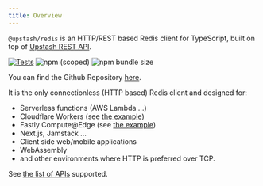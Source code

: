 ```yaml
---
title: Overview
---
```


`@upstash/redis` is an HTTP/REST based Redis client for TypeScript, built on top
of [Upstash REST API](https://docs.upstash.com/features/restapi).

[![Tests](https://github.com/upstash/upstash-redis/actions/workflows/tests.yaml/badge.svg)](https://github.com/upstash/upstash-redis/actions/workflows/tests.yaml)
![npm (scoped)](https://img.shields.io/npm/v/@upstash/redis)
![npm bundle size](https://img.shields.io/bundlephobia/minzip/@upstash/redis)

You can find the Github Repository [here](https://github.com/upstash/upstash-redis).

It is the only connectionless (HTTP based) Redis client and designed for:

-   Serverless functions (AWS Lambda ...)
-   Cloudflare Workers (see
    [the example](https://github.com/upstash/upstash-redis/tree/master/examples/cloudflare-workers))
-   Fastly Compute@Edge (see
    [the example](https://github.com/upstash/upstash-redis/tree/master/examples/fastly))
-   Next.js, Jamstack ...
-   Client side web/mobile applications
-   WebAssembly
-   and other environments where HTTP is preferred over TCP.

See
[the list of APIs](https://docs.upstash.com/features/restapi#rest---redis-api-compatibility)
supported.
